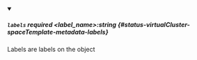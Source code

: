 
<details className="config-field" data-expandable="false" open>
<summary>

##### `labels` <span className="config-field-required" data-required="false">required</span> <span className="config-field-type">&lt;label_name&gt;:string</span> <span className="config-field-default"></span> <span className="config-field-enum"></span> {#status-virtualCluster-spaceTemplate-metadata-labels}

Labels are labels on the object

</summary>



</details>
